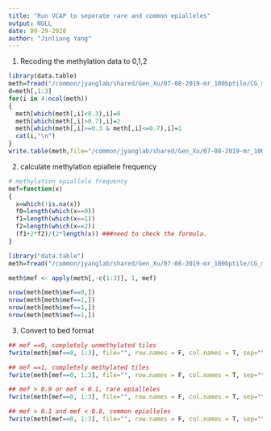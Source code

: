 ```yaml
---
title: "Run VCAP to seperate rare and common epialleles"
output: NULL
date: 09-29-2020
author: "Jinliang Yang"
---
```



1. Recoding the methylation data to 0,1,2

```r
library(data.table)
meth=fread("/common/jyanglab/shared/Gen_Xu/07-08-2019-mr_100bptile/CG_meth.txt",head=T,data.table=F)
d=meth[,1:3]
for(i in 4:ncol(meth))
{
  meth[which(meth[,i]<0.3),i]=0
  meth[which(meth[,i]>0.7),i]=2
  meth[which(meth[,i]>=0.3 & meth[,i]<=0.7),i]=1
  cat(i,"\n")
}
write.table(meth,file="/common/jyanglab/shared/Gen_Xu/07-08-2019-mr_100bptile/CG_meth_012.txt",row.names = F,col.names = T,sep="\t",quote=F)

```

2. calculate methylation epiallele frequency

```r
# methylation epiallele frequency
mef=function(x)
{
  x=which(!is.na(x))
  f0=length(which(x==0))
  f1=length(which(x==1))
  f2=length(which(x==2))
  (f1+2*f2)/(2*length(x)) ###need to check the formula.
}

library("data.table")
meth=fread("/common/jyanglab/shared/Gen_Xu/07-08-2019-mr_100bptile/CG_meth_012.txt", head=T, data.table=F)

meth$mef <- apply(meth[,-c(1:3)], 1, mef)

nrow(meth[meth$mef==0,])
nrow(meth[meth$mef==1,])
nrow(meth[meth$mef==1,])
nrow(meth[meth$mef==1,])

```

3. Convert to bed format

```r
## mef ==0, completely unmethylated tiles
fwrite(meth[mef==0, 1:3], file="", row.names = F, col.names = T, sep="\t", quote=F)

## mef ==1, completely methylated tiles
fwrite(meth[mef==0, 1:3], file="", row.names = F, col.names = T, sep="\t", quote=F)

## mef > 0.9 or mef < 0.1, rare epialleles
fwrite(meth[mef==0, 1:3], file="", row.names = F, col.names = T, sep="\t", quote=F)

## mef > 0.1 and mef < 0.8, common epialleles
fwrite(meth[mef==0, 1:3], file="", row.names = F, col.names = T, sep="\t", quote=F)

```


